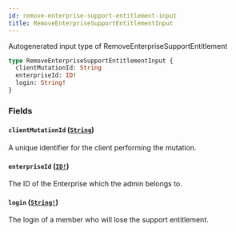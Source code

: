```yaml
---
id: remove-enterprise-support-entitlement-input
title: RemoveEnterpriseSupportEntitlementInput
---
```


Autogenerated input type of RemoveEnterpriseSupportEntitlement

```graphql
type RemoveEnterpriseSupportEntitlementInput {
  clientMutationId: String
  enterpriseId: ID!
  login: String!
}
```

### Fields

#### `clientMutationId` ([`String`](/docs/api/scalars/string))

A unique identifier for the client performing the mutation.

#### `enterpriseId` ([`ID!`](/docs/api/scalars/id))

The ID of the Enterprise which the admin belongs to.

#### `login` ([`String!`](/docs/api/scalars/string))

The login of a member who will lose the support entitlement.
